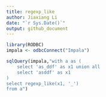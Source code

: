 ```yaml
---
title: regexp_like
author: Jiaxiang Li
date: "`r Sys.Date()`"
output: github_document
---
```


```r
library(RODBC)
impala <- odbcConnect("Impala")
```


```r
sqlQuery(impala,"with a as (
    select 'as_ddf' as x1 union all
    select 'asddf' as x1
)
select regexp_like(x1, '_')
from a")
```

